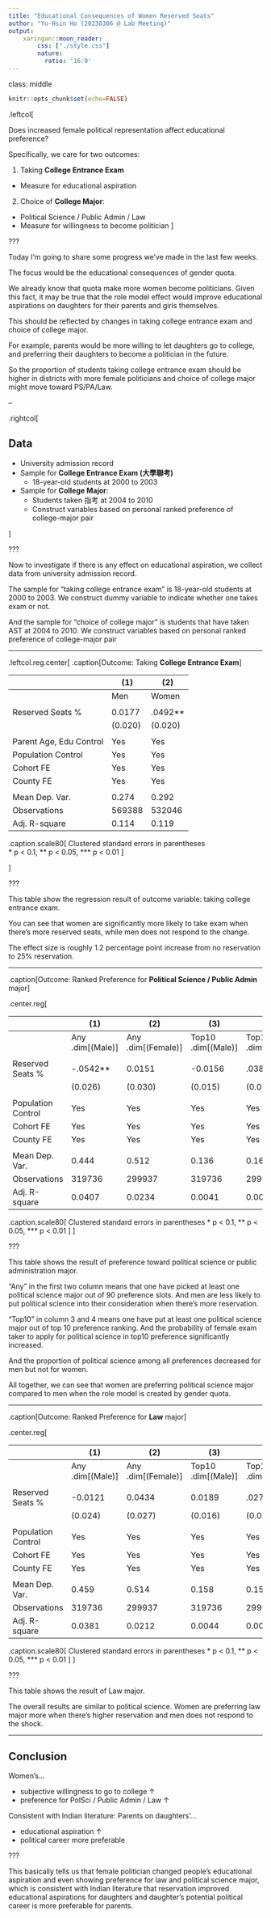 ```yaml
---
title: "Educational Consequences of Women Reserved Seats"
author: "Yu-Hsin Ho (20230306 @ Lab Meeting)"
output:
    xaringan::moon_reader:
        css: ["./style.css"]
        nature:
          ratio: '16:9'
---
```


class: middle

```r
knitr::opts_chunk$set(echo=FALSE)
```

.leftcol[

Does increased female political representation affect educational preference?

Specifically, we care for two outcomes:

1. Taking **College Entrance Exam**
  - Measure for educational aspiration
2. Choice of **College Major**:
  - Political Science / Public Admin / Law
  - Measure for willingness to become politician
]

???

Today I'm going to share some progress we've made in the last few weeks.

The focus would be the educational consequences of gender quota. 

We already know that quota make more women become politicians. 
Given this fact, it may be true that the role model effect would improve educational aspirations on daughters for their parents and girls themselves.

This should be reflected by changes in taking college entrance exam and choice of college major.

For example, parents would be more willing to let daughters go to college, and preferring their daughters to become a politician in the future.

So the proportion of students taking college entrance exam should be higher in districts with more female politicians and choice of college major might move toward PS/PA/Law.

--

.rightcol[

## Data

- University admission record
- Sample for **College Entrance Exam (大學聯考)**
  - 18-year-old students at 2000 to 2003
- Sample for **College Major**:
  - Students taken 指考 at 2004 to 2010
  - Construct variables based on personal ranked preference of college-major pair

]

???

Now to investigate if there is any effect on educational aspiration, we collect data from university admission record.

The sample for "taking college entrance exam" is 18-year-old students at 2000 to 2003. We construct dummy variable to indicate whether one takes exam or not.

And the sample for "choice of college major" is students that have taken AST at 2004 to 2010. We construct variables based on personal ranked preference of college-major pair

---

.leftcol.reg.center[
.caption[Outcome: Taking **College Entrance Exam**]

|                         | (1)       | (2)      |
| ----------------------- | --------- | -------- |
|                         | Men       | Women    |
|                         |           |          |
| Reserved Seats %        | 0.0177    | .0492**  |
|                         | (0.020)   | (0.020)  |
|                         |           |          |
| Parent Age, Edu Control | Yes       | Yes      |
| Population Control      | Yes       | Yes      |
| Cohort FE               | Yes       | Yes      |
| County FE               | Yes       | Yes      |
|                         |           |          |
| Mean Dep. Var.          | 0.274     | 0.292    |
| Observations            | 569388    | 532046   |
| Adj. R-square           | 0.114     | 0.119    |

.caption.scale80[
Clustered standard errors in parentheses </br> \* p < 0.1, \*\* p < 0.05, \*\*\* p < 0.01 
]

]

???

This table show the regression result of outcome variable: taking college entrance exam. 

You can see that women are significantly more likely to take exam when there's more reserved seats, while men does not respond to the change.

The effect size is roughly 1.2 percentage point increase from no reservation to 25% reservation.

---

.caption[Outcome: Ranked Preference for **Political Science / Public Admin** major]

.center.reg[

|                    | (1)         | (2)         | (3)                 | (4)                 | (5)                 | (6)                 | (7)             | (8)             |
| ------------------ | ----------- | ----------- | ------------------- | ------------------- | ------------------- | ------------------- | --------------- | --------------- |
|                    | Any<br />.dim[(Male)] | Any<br />.dim[(Female)] | Top10<br />.dim[(Male)] | Top10<br />.dim[(Female)] | Proportion<br /> .dim[(Male)] | Proportion<br /> .dim[(Female)] | # Ranking<br /> .dim[(Male)] | # Ranking<br />.dim[(Female)] |
|                    |             |             |                     |                     |                     |                     |                 |                 |
| Reserved Seats %   | -.0542**    | 0.0151      | -0.0156             | .0384**             | -.00136*            | 0.00111             | 0.492           | -1.78           |
|                    | (0.026)     | (0.030)     | (0.015)             | (0.017)             | (0.00074)           | (0.00086)           | (1.18)          | (1.26)          |
|                    |             |             |                     |                     |                     |                     |                 |                 |
| Population Control | Yes         | Yes         | Yes                 | Yes                 | Yes                 | Yes                 | Yes             | Yes             |
| Cohort FE          | Yes         | Yes         | Yes                 | Yes                 | Yes                 | Yes                 | Yes             | Yes             |
| County FE          | Yes         | Yes         | Yes                 | Yes                 | Yes                 | Yes                 | Yes             | Yes             |
|                    |             |             |                     |                     |                     |                     |                 |                 |
| Mean Dep. Var.     | 0.444       | 0.512       | 0.136               | 0.16                | 0.0104              | 0.0117              | 24              | 24              |
| Observations       | 319736      | 299937      | 319736              | 299937              | 319736              | 299937              | 140789          | 152752          |
| Adj. R-square      | 0.0407      | 0.0234      | 0.0041              | 0.00196             | 0.0685              | 0.0377              | 0.00865         | 0.00813         |

.caption.scale80[
Clustered standard errors in parentheses \* p < 0.1, \*\* p < 0.05, \*\*\* p < 0.01 
]
]


???

This table shows the result of preference toward political science or public administration major.

"Any" in the first two column means that one have picked at least one political science major out of 90 preference slots. And men are less likely to put political science into their consideration when there's more reservation.

"Top10" in column 3 and 4 means one have put at least one political science major out of top 10 preference ranking. And the probability of female exam taker to apply for political science in top10 preference significantly increased. 

And the proportion of political science among all preferences decreased for men but not for women.

All together, we can see that women are preferring political science major compared to men when the role model is created by gender quota.

---

.caption[Outcome: Ranked Preference for **Law** major]

.center.reg[

|                    | (1)         | (2)         | (3)                 | (4)                 | (5)                 | (6)                 | (7)             | (8)             |
| ------------------ | ----------- | ----------- | ------------------- | ------------------- | ------------------- | ------------------- | --------------- | --------------- |
|                    | Any<br />.dim[(Male)] | Any<br />.dim[(Female)] | Top10<br />.dim[(Male)] | Top10<br />.dim[(Female)] | Proportion<br /> .dim[(Male)] | Proportion<br /> .dim[(Female)] | # Ranking<br /> .dim[(Male)] | # Ranking<br />.dim[(Female)] |
| |  |  |  |  |  |  |  |  |
| Reserved Seats % | -0.0121               | 0.0434                  | 0.0189                  | .0277*                    | -0.000617                     | .00154*                         | -1.69                        | -1.62                         |
|                    | (0.024)               | (0.027)                 | (0.016)                 | (0.016)                   | (0.00093)                     | (0.00089)                       | (1.44)                       | (1.19)                        |
|                    |                       |                         |                         |                           |                               |                                 |                              |                               |
| Population Control | Yes                   | Yes                     | Yes                     | Yes                       | Yes                           | Yes                             | Yes                          | Yes                           |
| Cohort FE          | Yes                   | Yes                     | Yes                     | Yes                       | Yes                           | Yes                             | Yes                          | Yes                           |
| County FE          | Yes                   | Yes                     | Yes                     | Yes                       | Yes                           | Yes                             | Yes                          | Yes                           |
|                    |                       |                         |                         |                           |                               |                                 |                              |                               |
| Mean Dep. Var.     | 0.459                 | 0.514                   | 0.158                   | 0.154                     | 0.0109                        | 0.0117                          | 23.6                         | 24.9                          |
| Observations       | 319736                | 299937                  | 319736                  | 299937                    | 319736                        | 299937                          | 146348                       | 153779                        |
| Adj. R-square      | 0.0381                | 0.0212                  | 0.0044                  | 0.00229                   | 0.0359                        | 0.0288                          | 0.0112                       | 0.0202                        |

.caption.scale80[
Clustered standard errors in parentheses \* p < 0.1, \*\* p < 0.05, \*\*\* p < 0.01 
]
]

???

This table shows the result of Law major. 

The overall results are similar to political science. Women are preferring law major more when there's higher reservation and men does not respond to the shock.

---

## Conclusion

Women's...

- subjective willingness to go to college ↑
- preference for PolSci / Public Admin / Law  ↑

Consistent with Indian literature: Parents on daughters'...

- educational aspiration ↑
- political career more preferable

???

This basically tells us that female politician changed people's educational aspiration and even showing preference for law and political science major, which is consistent with Indian literature that reservation improved educational aspirations for daughters and daughter's potential political career is more preferable for parents.


